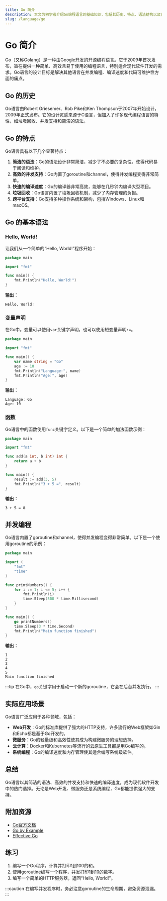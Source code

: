 ```yaml
---
title: Go 简介
description: 本文为初学者介绍Go编程语言的基础知识，包括其历史、特点、语法结构以及实际应用场景。
slug: /language/go
---
```


# Go 简介

Go（又称Golang）是一种由Google开发的开源编程语言。它于2009年首次发布，旨在提供一种简单、高效且易于使用的编程语言，特别适合现代软件开发的需求。Go语言的设计目标是解决其他语言在并发编程、编译速度和代码可维护性方面的痛点。

## Go 的历史

Go语言由Robert Griesemer、Rob Pike和Ken Thompson于2007年开始设计，2009年正式发布。它的设计灵感来源于C语言，但加入了许多现代编程语言的特性，如垃圾回收、并发支持和简洁的语法。

## Go 的特点

Go语言具有以下几个显著特点：

1. **简洁的语法**：Go的语法设计非常简洁，减少了不必要的复杂性，使得代码易于阅读和维护。
2. **高效的并发支持**：Go内置了goroutine和channel，使得并发编程变得非常简单。
3. **快速的编译速度**：Go的编译器非常高效，能够在几秒钟内编译大型项目。
4. **垃圾回收**：Go语言内置了垃圾回收机制，减少了内存管理的负担。
5. **跨平台支持**：Go支持多种操作系统和架构，包括Windows、Linux和macOS。

## Go 的基本语法

### Hello, World!

让我们从一个简单的“Hello, World!”程序开始：

```go
package main

import "fmt"

func main() {
    fmt.Println("Hello, World!")
}
```

**输出：**
```
Hello, World!
```

### 变量声明

在Go中，变量可以使用`var`关键字声明，也可以使用短变量声明`:=`。

```go
package main

import "fmt"

func main() {
    var name string = "Go"
    age := 10
    fmt.Println("Language:", name)
    fmt.Println("Age:", age)
}
```

**输出：**
```
Language: Go
Age: 10
```

### 函数

Go语言中的函数使用`func`关键字定义。以下是一个简单的加法函数示例：

```go
package main

import "fmt"

func add(a int, b int) int {
    return a + b
}

func main() {
    result := add(3, 5)
    fmt.Println("3 + 5 =", result)
}
```

**输出：**
```
3 + 5 = 8
```

## 并发编程

Go语言内置了goroutine和channel，使得并发编程变得非常简单。以下是一个使用goroutine的示例：

```go
package main

import (
    "fmt"
    "time"
)

func printNumbers() {
    for i := 1; i <= 5; i++ {
        fmt.Println(i)
        time.Sleep(500 * time.Millisecond)
    }
}

func main() {
    go printNumbers()
    time.Sleep(3 * time.Second)
    fmt.Println("Main function finished")
}
```

**输出：**
```
1
2
3
4
5
Main function finished
```

:::tip
在Go中，`go`关键字用于启动一个新的goroutine，它会在后台并发执行。
:::

## 实际应用场景

Go语言广泛应用于各种领域，包括：

- **Web开发**：Go的标准库提供了强大的HTTP支持，许多流行的Web框架如Gin和Echo都是基于Go开发的。
- **微服务**：Go的轻量级和高效性使其成为构建微服务的理想选择。
- **云计算**：Docker和Kubernetes等流行的云原生工具都是用Go编写的。
- **系统编程**：Go的编译速度和内存管理使其适合编写系统级软件。

## 总结

Go语言以其简洁的语法、高效的并发支持和快速的编译速度，成为现代软件开发中的热门选择。无论是Web开发、微服务还是系统编程，Go都能提供强大的支持。

## 附加资源

- [Go官方文档](https://golang.org/doc/)
- [Go by Example](https://gobyexample.com/)
- [Effective Go](https://golang.org/doc/effective_go.html)

## 练习

1. 编写一个Go程序，计算并打印1到100的和。
2. 使用goroutine编写一个程序，并发打印1到10的数字。
3. 编写一个简单的HTTP服务器，返回“Hello, World!”。

:::caution
在编写并发程序时，务必注意goroutine的生命周期，避免资源泄漏。
:::